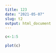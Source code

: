 ---
title: 123
date: "2021-05-07"
slug: t2
output: html_document
---


```{r}
c<-1:5

plot(c)


```